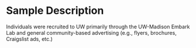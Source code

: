 # Sample Description

Individuals were recruited to UW primarily through the UW-Madison Embark Lab and general community-based advertising (e.g., flyers, brochures, Craigslist ads, etc.)


